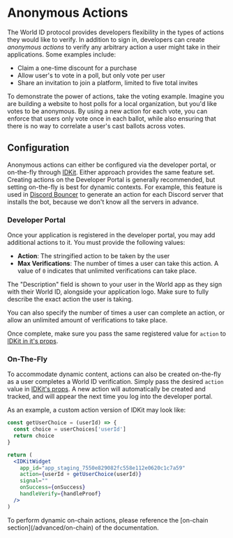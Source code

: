 # Anonymous Actions

The World ID protocol provides developers flexibility in the types of actions they would like to verify. In addition to sign in, developers can create _anonymous actions_ to verify any arbitrary action a user might take in their applications. Some examples include:

- Claim a one-time discount for a purchase
- Allow user's to vote in a poll, but only vote per user
- Share an invitation to join a platform, limited to five total invites

To demonstrate the power of actions, take the voting example. Imagine you are building a website to host polls for a local organization, but you'd like votes to be anonymous. By using a new action for each vote, you can enforce that users only vote once in each ballot, while also ensuring that there is no way to correlate a user's cast ballots across votes.

## Configuration

Anonymous actions can either be configured via the developer portal, or on-the-fly through [IDKit](/js). Either approach provides the same feature set. Creating actions on the Developer Portal is generally recommended, but setting on-the-fly is best for dynamic contexts. For example, this feature is used in [Discord Bouncer](https://discordbouncer.com) to generate an action for each Discord server that installs the bot, because we don't know all the servers in advance.

### Developer Portal

Once your application is registered in the developer portal, you may add additional actions to it. You must provide the following values:

- **Action**: The stringified action to be taken by the user
- **Max Verifications**: The number of times a user can take this action. A value of `0` indicates that unlimited verifications can take place.

The "Description" field is shown to your user in the World app as they sign with their World ID, alongside your application logo. Make sure to fully describe the exact action the user is taking.

You can also specify the number of times a user can complete an action, or allow an unlimited amount of verifications to take place.

Once complete, make sure you pass the same registered value for `action` to [IDKit in it's props](TODO).

### On-The-Fly

To accommodate dynamic content, actions can also be created on-the-fly as a user completes a World ID verification. Simply pass the desired `action` value in [IDKit's props](TODO). A new action will automatically be created and tracked, and will appear the next time you log into the developer portal.

As an example, a custom action version of IDKit may look like:

```jsx
const getUserChoice = (userId) => {
  const choice = userChoices['userId']
  return choice
}

return (
  <IDKitWidget
    app_id="app_staging_7550e829082fc558e112e0620c1c7a59"
    action={userId + getUserChoice(userId)}
    signal=""
    onSuccess={onSuccess}
    handleVerify={handleProof}
  />
)
```

<Callout type="note">
  To perform dynamic on-chain actions, please reference the [on-chain
  section](/advanced/on-chain) of the documentation.
</Callout>
